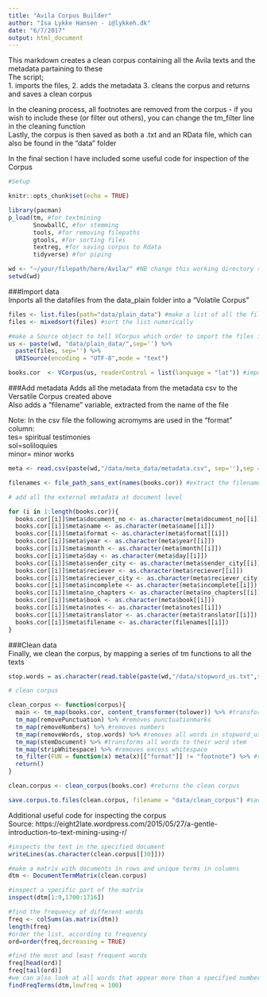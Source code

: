 ```yaml
---
title: "Avila Corpus Builder"
author: "Isa Lykke Hansen - i@lykkeh.dk"
date: "6/7/2017"
output: html_document
---
```


This markdown creates a clean corpus containing all the Avila texts and the metadata partaining to these  
The script;  
1. imports the files, 
2. adds the metadata
3. cleans the corpus and returns and saves a clean corpus

In the cleaning process, all footnotes are removed from the corpus - if you wish to include these (or filter out others), you can change the tm_filter line in the cleaning function  
Lastly, the corpus is then saved as both a .txt and an RData file, which can also be found in the "data" folder

In the final section I have included some useful code for inspection of the Corpus

```r
#Setup

knitr::opts_chunk$set(echo = TRUE)

library(pacman)
p_load(tm, #for textmining
       SnowballC, #for stemming
       tools, #for removing filepaths
       gtools, #for sorting files
       textreg, #for saving corpus to Rdata
       tidyverse) #for piping

wd <- "~/your/filepath/here/Avila/" #NB change this working directory so it points to your local Avila folder!
setwd(wd) 

```

###Import data  
Imports all the datafiles from the data_plain folder into a "Volatile Corpus"  
```r
files <- list.files(path="data/plain_data") #make a list of all the files
files <- mixedsort(files) #sort the list numerically

#make a Source object to tell VCorpus which order to import the files in:
us <- paste(wd, "data/plain_data/",sep='') %>%
  paste(files, sep='') %>%
  URISource(encoding = "UTF-8",mode = "text")

books.cor  <- VCorpus(us, readerControl = list(language = "lat")) #import all texts in the plain data folder to a corpus

```

###Add metadata
Adds all the metadata from the metadata csv to the Versatile Corpus created above  
Also adds a "filename" variable, extracted from the name of the file
  
Note: In the csv file the following acromyms are used in the "format" column:  
tes= spiritual testimonies  
sol=soliloquies  
minor= minor works  

```r

meta <- read.csv(paste(wd,"/data/meta_data/metadata.csv", sep=''),sep = ";") #import the metadata

filenames <- file_path_sans_ext(names(books.cor)) #extract the filenames without the ending

# add all the external metadata at document level

for (i in 1:length(books.cor)){
  books.cor[[i]]$meta$document_no <- as.character(meta$document_no[[i]])
  books.cor[[i]]$meta$name <- as.character(meta$name[[i]])
  books.cor[[i]]$meta$format <- as.character(meta$format[[i]])
  books.cor[[i]]$meta$year <- as.character(meta$year[[i]])
  books.cor[[i]]$meta$month <- as.character(meta$month[[i]])
  books.cor[[i]]$meta$day <- as.character(meta$day[[i]])
  books.cor[[i]]$meta$sender_city <- as.character(meta$sender_city[[i]])
  books.cor[[i]]$meta$reciever <- as.character(meta$reciever[[i]])
  books.cor[[i]]$meta$reciever_city <- as.character(meta$reciever_city[[i]])
  books.cor[[i]]$meta$incomplete <- as.character(meta$incomplete[[i]])
  books.cor[[i]]$meta$no_chapters <- as.character(meta$no_chapters[[i]])
  books.cor[[i]]$meta$book <- as.character(meta$book[[i]])
  books.cor[[i]]$meta$notes <- as.character(meta$notes[[i]])
  books.cor[[i]]$meta$translator <- as.character(meta$translator[[i]])
  books.cor[[i]]$meta$filename <- as.character(filenames[[i]])
}

```

###Clean data  
Finally, we clean the corpus, by mapping a series of tm functions to all the texts
```r

stop.words = as.character(read.table(paste(wd,"/data/stopword_us.txt",sep=''))[,1]) #import our own, more elaborate list of words to be removed from the text

# clean corpus

clean_corpus <- function(corpus){
  main <- tm_map(books.cor, content_transformer(tolower)) %>% #transforms all letters to lowercase
  tm_map(removePunctuation) %>% #removes punctuationmarks
  tm_map(removeNumbers) %>% #removes numbers
  tm_map(removeWords, stop.words) %>% #removes all words in stopword_us.txt. Alternatively use: stopwords("english")
  tm_map(stemDocument) %>% #transforms all words to their word stem
  tm_map(stripWhitespace) %>% #removes excess whitespace
  tm_filter(FUN = function(x) meta(x)[["format"]] != "footnote") %>% #remove all the footnotes from the corpus
  return()
}

clean.corpus <- clean_corpus(books.cor) #returns the clean corpus

save.corpus.to.files(clean.corpus, filename = "data/clean_corpus") #saves the cleaned corpus to a .txt and .RData file

```

Additional useful code for inspecting the corpus  
Source: https://eight2late.wordpress.com/2015/05/27/a-gentle-introduction-to-text-mining-using-r/

```r

#inspects the text in the specified document
writeLines(as.character(clean.corpus[[30]]))

#make a matrix with documents in rows and unique terms in columns
dtm <- DocumentTermMatrix(clean.corpus)

#inspect a specific part of the matrix
inspect(dtm[1:9,1700:1716])

#find the frequency of different words
freq <- colSums(as.matrix(dtm))
length(freq)
#order the list, according to frequency
ord=order(freq,decreasing = TRUE)

#find the most and least frequent words
freq[head(ord)]
freq[tail(ord)]
#we can also look at all words that appear more than a specified number of times
findFreqTerms(dtm,lowfreq = 100)

```

